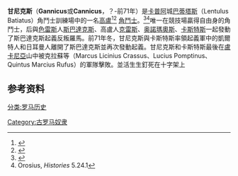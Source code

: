 {{Infobox officeholder
| name = Gannicus<br>甘尼克斯
| birth_date = 
| death_date = 71 BC
| birth_place = 不詳
| death_place = [[義大利|義大利]][[卢卡尼亞|卢卡尼亞]]
| office = 奴隶领袖，競技場之神
| image = 
| caption = 
| nickname=
| allegiance=
| serviceyears=
| rank=
| commands=
| battles=[[斯巴達克斯起義|斯巴達克斯起義]]<br>（第三次奴隸戰爭）
| battles_label=
| laterwork=
| relations=
| ethnicity =  [[高盧人|高盧人]]
}}

'''甘尼克斯'''（'''Gannicus'''或'''Cannicus'''，？-前71年）是[[卡普阿|卡普阿]]城[[巴蒂塔斯|巴蒂塔斯]]（Lentulus Batiatus）角鬥士訓練場中的一名[[高盧|高盧]]<ref name=Gallic1>{{harvnb|Winkler|2008|p=222}}</ref><ref name=Gallic2>{{harvnb|Bury|1994|p=331}}</ref> [[角鬥士|角鬥士]]。<ref>{{harvnb|Strauss|2009|p=213}}</ref><ref>Orosius, ''Histories'' 5.24.1</ref>唯一在競技場贏得自由身的角鬥士，后與[[色雷斯|色雷斯]]人[[斯巴達克斯|斯巴達克斯]]、高盧人[[克雷斯|克雷斯]]、[[奥諾瑪奧斯|奥諾瑪奧斯]]、[[卡斯特斯|卡斯特斯]]一起發動了斯巴達克斯起義反叛羅馬。前71年冬，甘尼克斯與卡斯特斯率領起義軍中的凱爾特人和日耳曼人離開了斯巴達克斯並再次發動起義。甘尼克斯和卡斯特斯最後在[[盧卡尼亞|盧卡尼亞]]山中被克拉蘇等（Marcus Licinius Crassus、Lucius Pomptinus、Quintus Marcius Rufus）的軍隊擊敗。並活生生釘死在十字架上

==参考资料==
{{reflist}}

[[分类:罗马历史|分类:罗马历史]]
[[Category:古罗马奴隶|Category:古罗马奴隶]]